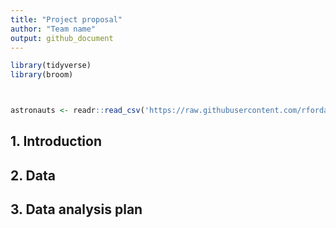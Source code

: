 ```yaml
---
title: "Project proposal"
author: "Team name"
output: github_document
---
```


```r
library(tidyverse)
library(broom)



astronauts <- readr::read_csv('https://raw.githubusercontent.com/rfordatascience/tidytuesday/master/data/2020/2020-07-14/astronauts.csv')

```

## 1. Introduction



## 2. Data



## 3. Data analysis plan




